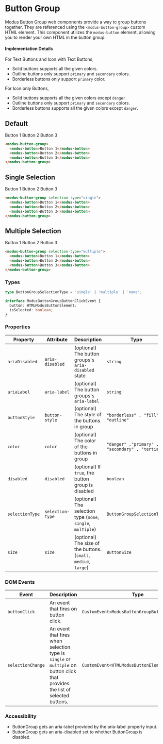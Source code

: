 
# Button Group

[Modus Button Group](https://modus.trimble.com/components) web components provide a way to group buttons together. They are referenced using the `<modus-button-group>` custom HTML element.
This component utilizes the `modus-button` element, allowing you to render your own HTML in the button group.

#### Implementation Details
For Text Buttons and Icon with Text Buttons,

- Solid buttons supports all the given colors.
- Outline buttons only support `primary` and `secondary` colors.
- Borderless buttons only support `primary` color.

For Icon only Buttons,

- Solid buttons supports all the given colors except `danger`.
- Outline buttons only support `primary` and `secondary` colors.
- Borderless buttons supports all the given colors except `danger`.

<Anchor storyId="components-button-group--default" />

## Default

<modus-button-group>
  <modus-button>Button 1</modus-button>
  <modus-button>Button 2</modus-button>
  <modus-button>Button 3</modus-button>
</modus-button-group>

```html
<modus-button-group>
  <modus-button>Button 1</modus-button>
  <modus-button>Button 2</modus-button>
  <modus-button>Button 3</modus-button>
</modus-button-group>

```

<Anchor storyId="components-button-group--single-selection" />

## Single Selection

<modus-button-group selection-type="single">
  <modus-button>Button 1</modus-button>
  <modus-button>Button 2</modus-button>
  <modus-button>Button 3</modus-button>
</modus-button-group>

```html
<modus-button-group selection-type="single">
  <modus-button>Button 1</modus-button>
  <modus-button>Button 2</modus-button>
  <modus-button>Button 3</modus-button>
</modus-button-group>
```

<Anchor storyId="components-button-group--multiple-selection" />

## Multiple Selection

<modus-button-group selection-type="multiple">
  <modus-button>Button 1</modus-button>
  <modus-button>Button 2</modus-button>
  <modus-button>Button 3</modus-button>
</modus-button-group>

```html
<modus-button-group selection-type="multiple">
  <modus-button>Button 1</modus-button>
  <modus-button>Button 2</modus-button>
  <modus-button>Button 3</modus-button>
</modus-button-group>
```

### Types

```ts
type ButtonGroupSelectionType = 'single' | 'multiple' | 'none';

interface ModusButtonGroupButtonClickEvent {
  button: HTMLModusButtonElement;
  isSelected: boolean;
}
```

### Properties

| Property        | Attribute        | Description                                                      | Type                                             | Default     |
|-----------------|------------------|------------------------------------------------------------------|--------------------------------------------------|-------------|
| `ariaDisabled`  | `aria-disabled`  | (optional) The button groups's `aria-disabled` state             | `string`                                         | `undefined` |
| `ariaLabel`     | `aria-label`     | (optional) The button groups's `aria-label`                      | `string`                                         | `undefined` |
| `buttonStyle`   | `button-style`   | (optional) The style of the buttons in group                     | `"borderless" , "fill" , "outline"`              | `'outline'` |
| `color`         | `color`          | (optional) The color of the buttons in group                     | `"danger" ,"primary" , "secondary" , "tertiary"` | `'primary'` |
| `disabled`      | `disabled`       | (optional) If `true`, the button group is disabled               | `boolean`                                        | `false`     |
| `selectionType` | `selection-type` | (optional) The selection type (`none`, `single`, `multiple`)     | `ButtonGroupSelectionType`                       | `none`      |
| `size`          | `size`           | (optional) The size of the buttons. (`small`, `medium`, `large`) | `ButtonSize`                                     | `medium`    |

### DOM Events

| Event             | Description                                                                                                                   | Type                                            |
|-------------------|-------------------------------------------------------------------------------------------------------------------------------|-------------------------------------------------|
| `buttonClick`     | An event that fires on button click.                                                                                          | `CustomEvent<ModusButtonGroupButtonClickEvent>` |
| `selectionChange` | An event that fires when selection type is `single` or `multiple` on button click that provides the list of selected buttons. | `CustomEvent<HTMLModusButtonElement[]>`         |


### Accessibility
- ButtonGroup gets an aria-label provided by the aria-label property input.
- ButtonGroup gets an aria-disabled set to whether ButtonGroup is disabled.
